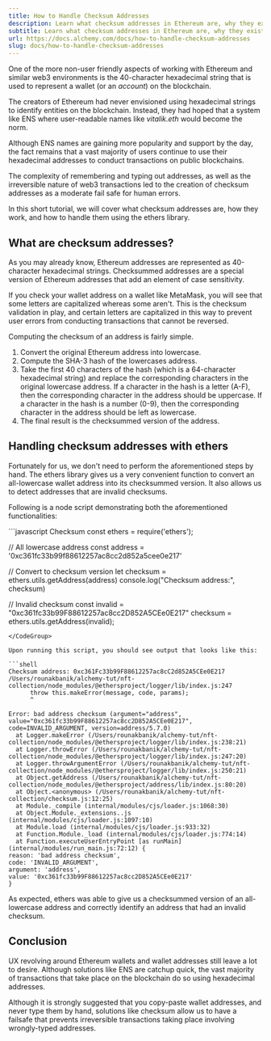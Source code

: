 ```yaml
---
title: How to Handle Checksum Addresses
description: Learn what checksum addresses in Ethereum are, why they exist, and how to handle them using the ethers library.
subtitle: Learn what checksum addresses in Ethereum are, why they exist, and how to handle them using the ethers library.
url: https://docs.alchemy.com/docs/how-to-handle-checksum-addresses
slug: docs/how-to-handle-checksum-addresses
---
```


One of the more non-user friendly aspects of working with Ethereum and similar web3 environments is the 40-character hexadecimal string that is used to represent a wallet (or an *account*) on the blockchain.

The creators of Ethereum had never envisioned using hexadecimal strings to identify entities on the blockchain. Instead, they had hoped that a system like ENS where user-readable names like *vitalik.eth* would become the norm.

Although ENS names are gaining more popularity and support by the day, the fact remains that a vast majority of users continue to use their hexadecimal addresses to conduct transactions on public blockchains.

The complexity of remembering and typing out addresses, as well as the irreversible nature of web3 transactions led to the creation of checksum addresses as a moderate fail safe for human errors.

In this short tutorial, we will cover what checksum addresses are, how they work, and how to handle them using the ethers library.

## What are checksum addresses?

As you may already know, Ethereum addresses are represented as 40-character hexadecimal strings. Checksummed addresses are a special version of Ethereum addresses that add an element of case sensitivity.

If you check your wallet address on a wallet like MetaMask, you will see that some letters are capitalized whereas some aren't. This is the checksum validation in play, and certain letters are capitalized in this way to prevent user errors from conducting transactions that cannot be reversed.

Computing the checksum of an address is fairly simple.

1. Convert the original Ethereum address into lowercase.
2. Compute the SHA-3 hash of the lowercases address.
3. Take the first 40 characters of the hash (which is a 64-character hexadecimal string) and replace the corresponding characters in the original lowercase address. If a character in the hash is a letter (A-F), then the corresponding character in the address should be uppercase. If a character in the hash is a number (0-9), then the corresponding character in the address should be left as lowercase.
4. The final result is the checksummed version of the address.

## Handling checksum addresses with ethers

Fortunately for us, we don't need to perform the aforementioned steps by hand. The ethers library gives us a very convenient function to convert an all-lowercase wallet address into its checksummed version. It also allows us to detect addresses that are invalid checksums.

Following is a node script demonstrating both the aforementioned functionalities:

<CodeGroup>
  ```javascript Checksum
  const ethers = require('ethers');

  // All lowercase address
  const address = '0xc361fc33b99f88612257ac8cc2d852a5cee0e217'

  // Convert to checksum version
  let checksum = ethers.utils.getAddress(address)
  console.log("Checksum address:", checksum)

  // Invalid checksum
  const invalid = "0xc361fc33b99F88612257ac8cc2D852A5CEe0E217"
  checksum = ethers.utils.getAddress(invalid);
  ```
</CodeGroup>

Upon running this script, you should see output that looks like this:

```shell
Checksum address: 0xc361Fc33b99F88612257ac8cC2d852A5CEe0E217
/Users/rounakbanik/alchemy-tut/nft-collection/node_modules/@ethersproject/logger/lib/index.js:247
        throw this.makeError(message, code, params);
        ^

Error: bad address checksum (argument="address", value="0xc361fc33b99F88612257ac8cc2D852A5CEe0E217", code=INVALID_ARGUMENT, version=address/5.7.0)
    at Logger.makeError (/Users/rounakbanik/alchemy-tut/nft-collection/node_modules/@ethersproject/logger/lib/index.js:238:21)
    at Logger.throwError (/Users/rounakbanik/alchemy-tut/nft-collection/node_modules/@ethersproject/logger/lib/index.js:247:20)
    at Logger.throwArgumentError (/Users/rounakbanik/alchemy-tut/nft-collection/node_modules/@ethersproject/logger/lib/index.js:250:21)
    at Object.getAddress (/Users/rounakbanik/alchemy-tut/nft-collection/node_modules/@ethersproject/address/lib/index.js:80:20)
    at Object.<anonymous> (/Users/rounakbanik/alchemy-tut/nft-collection/checksum.js:12:25)
    at Module._compile (internal/modules/cjs/loader.js:1068:30)
    at Object.Module._extensions..js (internal/modules/cjs/loader.js:1097:10)
    at Module.load (internal/modules/cjs/loader.js:933:32)
    at Function.Module._load (internal/modules/cjs/loader.js:774:14)
    at Function.executeUserEntryPoint [as runMain] (internal/modules/run_main.js:72:12) {
  reason: 'bad address checksum',
  code: 'INVALID_ARGUMENT',
  argument: 'address',
  value: '0xc361fc33b99F88612257ac8cc2D852A5CEe0E217'
}
```

As expected, ethers was able to give us a checksummed version of an all-lowercase address and correctly identify an address that had an invalid checksum.

## Conclusion

UX revolving around Ethereum wallets and wallet addresses still leave a lot to desire. Although solutions like ENS are catchup quick, the vast majority of transactions that take place on the blockchain do so using hexadecimal addresses.

Although it is strongly suggested that you copy-paste wallet addresses, and never type them by hand, solutions like checksum allow us to have a failsafe that prevents irreversible transactions taking place involving wrongly-typed addresses.
